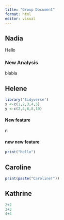 ```yaml
---
title: "Group Document"
format: html
editor: visual
---
```


## Nadia

Hello

### New Analysis

blabla

## Helene

```r
library('tidyverse')
x <-c(1,2,3,4,5)
y <-c(2,4,6,8,10)
```

#### New feature

n

#### new new feature

```r
print("hello")
```

## Caroline

```r
print(paste("Caroline!"))

```

## Kathrine

```r
2+2
3+3
4+4
```

# 
